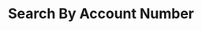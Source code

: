 ---
title: Search By Account Number
openapi: 'GET /clients/searchbyeaccountnumber/{accountNumber}'
---
